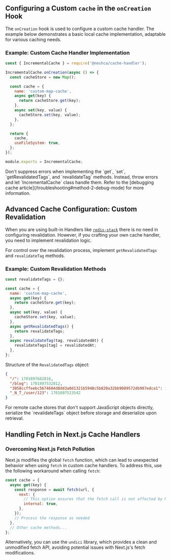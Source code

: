 
## Configuring a Custom `cache` in the `onCreation` Hook

The `onCreation` hook is used to configure a custom cache handler. The example below demonstrates a basic local cache implementation, adaptable for various caching needs.

### Example: Custom Cache Handler Implementation

```js filename="cache-handler.js" copy
const { IncrementalCache } = require('@neshca/cache-handler');

IncrementalCache.onCreation(async () => {
  const cacheStore = new Map();

  const cache = {
    name: 'custom-map-cache',
    async get(key) {
      return cacheStore.get(key);
    },
    async set(key, value) {
      cacheStore.set(key, value);
    },
  };

  return {
    cache,
    useFileSystem: true,
  };
});

module.exports = IncrementalCache;
```

<Callout type="info">
  Don't suppress errors when implementing the `get`, `set`, `getRevalidatedTags`, and `revalidateTag` methods. Instead,
  throw errors and let `IncrementalCache` class handle them. Refer to the [debugging cache
  article](/troubleshooting#method-2-debug-mode) for more information.
</Callout>

## Advanced Cache Configuration: Custom Revalidation

When you are using built-in Handlers like [`redis-stack`](/redis-stack) there is no need in configuring revalidation. However, if you crafting your own cache handler, you need to implement revalidation logic.

For control over the revalidation process, implement `getRevalidatedTags` and `revalidateTag` methods.

### Example: Custom Revalidation Methods

```js filename="cache-handler.js" copy
const revalidateTags = {};

const cache = {
  name: 'custom-map-cache',
  async get(key) {
    return cacheStore.get(key);
  },
  async set(key, value) {
    cacheStore.set(key, value);
  },
  async getRevalidatedTags() {
    return revalidateTags;
  },
  async revalidateTag(tag, revalidatedAt) {
    revalidateTags[tag] = revalidatedAt;
  },
};
```

Structure of the `RevalidatedTags` object:

```json filename="revalidateTags"
{
  "/": 1701897682816,
  "/blog": 1701897532812,
  "3058ccffeebc5674604d8dd3a0d1321b5948c5b820a32bb9089572db907edca1": 1701895635813,
  "_N_T_/user/123": 1701897523542
}
```

<Callout type="info">
  For remote cache stores that don't support JavaScript objects directly, serialize the `revalidateTags` object before
  storage and deserialize upon retrieval.
</Callout>

## Handling Fetch in Next.js Cache Handlers

### Overcoming Next.js Fetch Pollution

Next.js modifies the global `fetch` function, which can lead to unexpected behavior when using `fetch` in custom cache handlers. To address this, use the following workaround when calling `fetch`:

```js filename="cache-handler.js" copy
const cache = {
  async get(key) {
    const response = await fetch(url, {
      next: {
        // This option ensures that the fetch call is not affected by Next.js modifications
        internal: true,
      },
    });
    // Process the response as needed
  },
  // Other cache methods...
};
```

Alternatively, you can use the `undici` library, which provides a clean and unmodified fetch API, avoiding potential issues with Next.js's fetch modifications.
